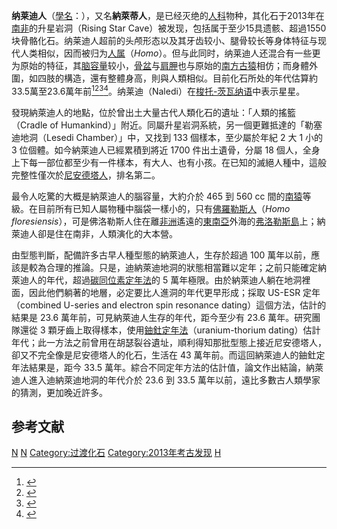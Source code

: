 {{Speciesbox
| name = 纳莱迪人
| fossil_range = [[更新世|更新世]]後期，{{fossilrange|0.335|0.236}}
| image = Homo naledi skeletal specimens.jpg
| image_width = 250px
| image_caption = 纳莱迪人的化石
| taxon = Homo naledi
| authority = Berger et al., 2015<ref name=Berger2015/>
}}
'''纳莱迪人'''（[[學名|學名]]：''{{lang|la|Homo naledi}}''），又名'''納萊蒂人'''，是已经灭绝的[[人科|人科]]物种，其化石于2013年在[[南非|南非]]的升星岩洞（Rising Star Cave）被发现，包括属于至少15具遗骸、超過1550块骨骼化石。纳莱迪人超前的头颅形态以及其牙齿较小、腿骨较长等身体特征与现代人类相似，因而被归为[[人属|人属]]（''Homo''）。但与此同时，纳莱迪人还混合有一些更为原始的特征，其[[脑容量|脑容量]]较小，[[骨盆|骨盆]]与[[肩胛|肩胛]]也与原始的[[南方古猿|南方古猿]]相仿；而身體外圍，如四肢的構造，還有整體身高，則與人類相似。目前化石所处的年代估算約33.5萬至23.6萬年前<ref name=Berger2015>{{cite journal
 | last1 = Berger
 | first1 = Lee R.
 | authorlink1 = Lee Rogers Berger
 | display-authors = et al
 | title = ''Homo naledi'', a new species of the genus ''Homo'' from the Dinaledi Chamber, South Africa
 | journal = [[eLife|eLife]]
 | publication-date = 2015-09-10
 | volume = 4
 | doi = 10.7554/eLife.09560
 | url = http://elifesciences.org/content/4/e09560.full
 | laysummary = http://elifesciences.org/content/4/e09560/abstract-2
 | accessdate = 2015-09-10
 | archive-date = 2016-01-21
 | archive-url = https://web.archive.org/web/20160121155837/http://elifesciences.org/content/4/e09560.full
 | dead-url = no
 }}</ref><ref name="TG-20150910">{{cite news |last=Sample |first=Ian |title=Homo naledi: New species of ancient human discovered, claim scientists |url=http://www.theguardian.com/science/2015/sep/10/new-species-of-ancient-human-discovered-claim-scientists |date=2015-09-10 |work=[[The_Guardian|The Guardian]] |accessdate=2015-09-10 |archive-date=2018-07-06 |archive-url=https://web.archive.org/web/20180706215049/https://www.theguardian.com/science/2015/sep/10/new-species-of-ancient-human-discovered-claim-scientists |dead-url=no }}</ref><ref name="NPR-GreenfieldBoyce">{{cite news |last=Greenfieldboyce |first=Nell |title=South African Cave Yields Strange Bones Of Early Human-Like Species |url=http://www.npr.org/sections/health-shots/2015/09/10/437249183/south-african-cave-yields-strange-bones-of-early-human-like-species |date=2015-09-10 |work=[[NPR|NPR]] |accessdate=2015-09-10 |archive-date=2018-07-07 |archive-url=https://web.archive.org/web/20180707100428/https://www.npr.org/sections/health-shots/2015/09/10/437249183/south-african-cave-yields-strange-bones-of-early-human-like-species |dead-url=no }}</ref><ref>{{Cite journal|title=The age of Homo naledi and associated sediments in the Rising Star Cave, South Africa|url=https://elifesciences.org/articles/24231|last=Dirks|first=Paul HGM|last2=Roberts|first2=Eric M|date=2017-05-09|journal=eLife|doi=10.7554/eLife.24231|volume=6|language=en|issn=2050-084X|pmc=5423772|pmid=28483040|last3=Hilbert-Wolf|first3=Hannah|last4=Kramers|first4=Jan D|last5=Hawks|first5=John|last6=Dosseto|first6=Anthony|last7=Duval|first7=Mathieu|last8=Elliott|first8=Marina|last9=Evans|first9=Mary|access-date=2017-06-07|archive-date=2017-05-21|archive-url=https://web.archive.org/web/20170521131224/https://elifesciences.org/content/6/e24231|dead-url=no}}</ref>。纳莱迪（Naledi）在[[wikipedia:Sotho-Tswana_languages|梭托-茨瓦纳语]]中表示星星。

發現納萊迪人的地點，位於曾出土大量古代人類化石的遺址：「人類的搖籃（Cradle of Humankind）」附近。同屬升星岩洞系統，另一個更難抵達的「勒塞迪地洞（Lesedi Chamber）」中，又找到 133 個樣本，至少屬於年紀 2 大 1 小的 3 位個體。如今納萊迪人已經累積到將近 1700 件出土遺骨，分屬 18 個人，全身上下每一部位都至少有一件樣本，有大人、也有小孩。在已知的滅絕人種中，這般完整性僅次於[[尼安德塔人|尼安德塔人]]，排名第二。

最令人吃驚的大概是納萊迪人的腦容量，大約介於 465 到 560 cc 間的[[南猿|南猿]]等級。在目前所有已知人屬物種中腦袋一樣小的，只有[[佛羅勒斯人|佛羅勒斯人]]（''Homo floresiensis''），可是佛洛勒斯人住在離[[非洲|非洲]]遙遠的[[東南亞|東南亞]]外海的[[弗洛勒斯島|弗洛勒斯島]]上；納萊迪人卻是住在南非，人類演化的大本營。

由型態判斷，配備許多古早人種型態的納萊迪人，生存於超過 100 萬年以前，應該是較為合理的推論。只是，迪納萊迪地洞的狀態相當難以定年；之前只能確定納萊迪人的年代，超過[[放射性碳定年法|碳同位素定年法]]的 5 萬年極限。由於納萊迪人躺在地洞裡面，因此他們躺著的地層，必定要比人進洞的年代更早形成；採取 US-ESR 定年（combined U-series and electron spin resonance dating）這個方法，估計的結果是 23.6 萬年前，可見納萊迪人生存的年代，距今至少有 23.6 萬年。研究團隊還從 3 顆牙齒上取得樣本，使用[[鈾系法|鈾釷定年法]]（uranium-thorium dating）估計年代；此一方法之前曾用在胡瑟裂谷遺址，順利得知那批型態上接近尼安德塔人，卻又不完全像是尼安德塔人的化石，生活在 43 萬年前。而這回納萊迪人的鈾釷定年法結果是，距今 33.5 萬年。綜合不同定年方法的估計值，論文作出結論，納萊迪人進入迪納萊迪地洞的年代介於 23.6 到 33.5 萬年以前，遠比多數古人類學家的猜測，更加晚近許多。

== 参考文献 ==
{{reflist}}
{{clear}}

{{Human Evolution}}
{{Authority control}}
{{Taxonbar|from=Q20962857}}

[[Category:早期人类|N]]
[[Category:人属|N]]
[[Category:过渡化石|Category:过渡化石]]
[[Category:2013年考古发现|Category:2013年考古发现]]
[[Category:非洲史前哺乳動物|H]]